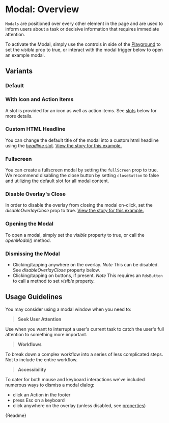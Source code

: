 
<Meta title="Components/Modal/Overview" />

# Modal: Overview

`Modals` are positioned over every other element in the page and are used to inform users about a task or decisive information that requires immediate attention.

To activate the Modal, simply use the controls in side of the [Playground](?path=/story/components-modal-stories--default-story) to set the _visible_ prop to true, or interact with the modal trigger below to open an example modal.

<Canvas withSource="auto">
  <Story height="300px" id="components-modal-stories--with-modal-trigger"></Story>
</Canvas>

## Variants

### Default

<Canvas withSource="auto">
  <Story height="300px" id="components-modal-stories--default-story"></Story>
</Canvas>

### With Icon and Action Items

A slot is provided for an icon as well as action items. See [slots](#slots) below for more details.

<Canvas withSource="auto">
  <Story height="300px" id="components-modal-stories--with-icon"></Story>
</Canvas>

### Custom HTML Headline

You can change the default title of the modal into a custom html headline using the [_headline_ slot](#slots).
[View the story for this example.](?path=/story/components-modal-stories--custom-html-headline)

### Fullscreen

You can create a fullscreen modal by setting the `fullScreen` prop to true. We recommend disabling the close button by setting `closeButton` to false and utilizing the default slot for all modal content.

<Canvas withSource="auto">
  <Story height="300px" id="components-modal-stories--fullscreen"></Story>
</Canvas>

### Disable Overlay's Close

In order to disable the overlay from closing the modal on-click, set the _disableOverlayClose_ prop to true. [View the story for this example.](?path=/story/components-modal-stories--no-overlay-close)

### Opening the Modal

To open a modal, simply set the _visible_ property to true, or call the _openModal()_ method.

### Dismissing the Modal

- Clicking/tapping anywhere on the overlay. _Note_ This can be disabled. See _disableOverlayClose_ property below.
- Clicking/tapping on buttons, if present. _Note_ This requires an `RdsButton` to call a method to set _visible_ property.

## Usage Guidelines

You may consider using a modal window when you need to:

> **Seek User Attention**

Use when you want to interrupt a user's current task to catch the user's full attention to something more important.

> **Workflows**

To break down a complex workflow into a series of less complicated steps. Not to include the entire workflow.

> **Accessibility**

To cater for both mouse and keyboard interactions we've included numerous ways to dismiss a modal dialog:

- click an Action in the footer
- press Esc on a keyboard
- click anywhere on the overlay (unless disabled, see [properties](#properties))

<Description>{Readme}</Description>
